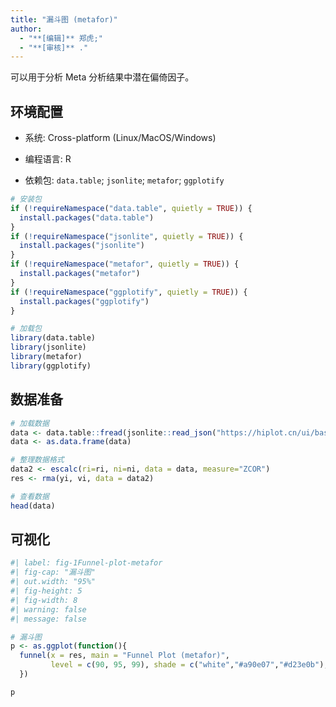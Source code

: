 ```yaml
---
title: "漏斗图 (metafor)"
author:
  - "**[编辑]** 郑虎;"
  - "**[审核]** ."
---
```


可以用于分析 Meta 分析结果中潜在偏倚因子。

## 环境配置

-   系统: Cross-platform (Linux/MacOS/Windows)

-   编程语言: R

-   依赖包: `data.table`; `jsonlite`; `metafor`; `ggplotify`

```r
# 安装包
if (!requireNamespace("data.table", quietly = TRUE)) {
  install.packages("data.table")
}
if (!requireNamespace("jsonlite", quietly = TRUE)) {
  install.packages("jsonlite")
}
if (!requireNamespace("metafor", quietly = TRUE)) {
  install.packages("metafor")
}
if (!requireNamespace("ggplotify", quietly = TRUE)) {
  install.packages("ggplotify")
}

# 加载包
library(data.table)
library(jsonlite)
library(metafor)
library(ggplotify)
```

## 数据准备

```r
# 加载数据
data <- data.table::fread(jsonlite::read_json("https://hiplot.cn/ui/basic/funnel-plot-metafor/data.json")$exampleData$textarea[[1]])
data <- as.data.frame(data)

# 整理数据格式
data2 <- escalc(ri=ri, ni=ni, data = data, measure="ZCOR")
res <- rma(yi, vi, data = data2)

# 查看数据
head(data)
```

## 可视化

```r
#| label: fig-1Funnel-plot-metafor
#| fig-cap: "漏斗图"
#| out.width: "95%"
#| fig-height: 5
#| fig-width: 8
#| warning: false
#| message: false

# 漏斗图
p <- as.ggplot(function(){
  funnel(x = res, main = "Funnel Plot (metafor)",
         level = c(90, 95, 99), shade = c("white","#a90e07","#d23e0b"), refline = 0)
  })

p
```

